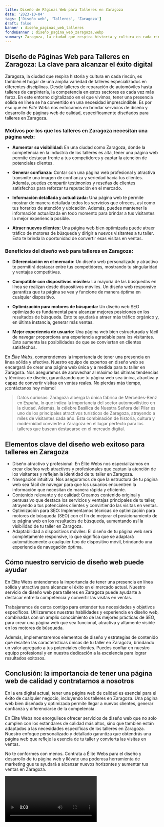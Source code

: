 ```yaml
---
title: Diseño de Páginas Web para Talleres en Zaragoza
date: '2023-10-04'
tags: ['Diseño web', 'Talleres', 'Zaragoza']
draft: false
banner : diseño_paginas_web_talleres
fondoBanner : diseño_pagina_web_zaragoza.webp
summary: Zaragoza, la ciudad que respira historia y cultura en cada rincón, es también el hogar de una amplia variedad de talleres especializados en diferentes disciplinas. Desde talleres de reparación de automóviles hasta talleres de carpintería, la competencia en estos sectores es cada vez más feroz. En este entorno digitalizado en el que vivimos, tener una presencia sólida en línea se ha convertido en una necesidad imprescindible. Es por eso que en Élite Webs nos enfocamos en brindar servicios de diseño y desarrollo de páginas web de calidad, específicamente diseñados para talleres en Zaragoza.
---
```


## Diseño de Páginas Web para Talleres en Zaragoza: La clave para alcanzar el éxito digital

Zaragoza, la ciudad que respira historia y cultura en cada rincón, es también el hogar de una amplia variedad de talleres especializados en diferentes disciplinas. Desde talleres de reparación de automóviles hasta talleres de carpintería, la competencia en estos sectores es cada vez más feroz. En este entorno digitalizado en el que vivimos, tener una presencia sólida en línea se ha convertido en una necesidad imprescindible. Es por eso que en *Élite Webs* nos enfocamos en brindar servicios de diseño y desarrollo de páginas web de calidad, específicamente diseñados para talleres en Zaragoza.

### Motivos por los que los talleres en Zaragoza necesitan una página web:

- **Aumentar su visibilidad:** En una ciudad como Zaragoza, donde la competencia en la industria de los talleres es alta, tener una página web permite destacar frente a tus competidores y captar la atención de potenciales clientes.

- **Generar confianza:** Contar con una página web profesional y atractiva transmite una imagen de confianza y seriedad hacia tus clientes. Además, puedes compartir testimonios y reseñas de clientes satisfechos para reforzar tu reputación en el mercado.

- **Información detallada y actualizada:** Una página web te permite mostrar de manera detallada todos los servicios que ofreces, así como tus horarios de atención y ubicación. Además, puedes mantener la información actualizada en todo momento para brindar a tus visitantes la mejor experiencia posible.

- **Atraer nuevos clientes:** Una página web bien optimizada puede atraer tráfico de motores de búsqueda y dirigir a nuevos visitantes a tu taller. Esto te brinda la oportunidad de convertir esas visitas en ventas.

### Beneficios del diseño web para talleres en Zaragoza:

- **Diferenciación en el mercado:** Un diseño web personalizado y atractivo te permitirá destacar entre tus competidores, mostrando tu singularidad y ventajas competitivas.

- **Compatible con dispositivos móviles:** La mayoría de las búsquedas en línea se realizan desde dispositivos móviles. Un diseño web responsive garantiza que tu página se vea y funcione de manera óptima en cualquier dispositivo.

- **Optimización para motores de búsqueda:** Un diseño web SEO optimizado es fundamental para alcanzar mejores posiciones en los resultados de búsqueda. Esto te ayudará a atraer más tráfico orgánico y, en última instancia, generar más ventas.

- **Mejor experiencia de usuario:** Una página web bien estructurada y fácil de navegar proporciona una experiencia agradable para los visitantes. Esto aumenta las posibilidades de que se conviertan en clientes satisfechos.

En *Élite Webs*, comprendemos la importancia de tener una presencia en línea sólida y efectiva. Nuestro equipo de expertos en diseño web se encargará de crear una página web única y a medida para tu taller en Zaragoza. Nos aseguramos de aprovechar al máximo las últimas tendencias y técnicas de diseño, garantizando que tu página web sea única, atractiva y capaz de convertir visitas en ventas reales. No pierdas más tiempo, ¡contáctanos hoy mismo!

> Datos curiosos: Zaragoza alberga la única fábrica de Mercedes-Benz en España, lo que indica la importancia del sector automovilístico en la ciudad. Además, la célebre Basílica de Nuestra Señora del Pilar es uno de los principales atractivos turísticos de Zaragoza, atrayendo a miles de visitantes cada año. Esta combinación de historia, cultura y modernidad convierte a Zaragoza en el lugar perfecto para los talleres que buscan destacarse en el mercado digital.

<GifSeo />

<Cta />

## Elementos clave del diseño web exitoso para talleres en Zaragoza

- Diseño atractivo y profesional: En Élite Webs nos especializamos en crear diseños web atractivos y profesionales que captan la atención de los visitantes y reflejan la identidad de tu taller en Zaragoza.
- Navegación intuitiva: Nos aseguramos de que la estructura de tu página web sea fácil de navegar para que los usuarios encuentren la información que necesitan de manera rápida y eficiente.
- Contenido relevante y de calidad: Creamos contenido original y persuasivo que destaca los servicios y ventajas principales de tu taller, atrayendo a tus potenciales clientes y convirtiendo las visitas en ventas.
- Optimización para SEO: Implementamos técnicas de optimización para motores de búsqueda (SEO) con el fin de mejorar el posicionamiento de tu página web en los resultados de búsqueda, aumentando así la visibilidad de tu taller en Zaragoza.
- Adaptabilidad a dispositivos móviles: El diseño de tu página web será completamente responsive, lo que significa que se adaptará automáticamente a cualquier tipo de dispositivo móvil, brindando una experiencia de navegación óptima.

## Cómo nuestro servicio de diseño web puede ayudar

En Élite Webs entendemos la importancia de tener una presencia en línea sólida y atractiva para alcanzar el éxito en el mercado actual. Nuestro servicio de diseño web para talleres en Zaragoza puede ayudarte a destacar entre la competencia y convertir las visitas en ventas. 

Trabajaremos de cerca contigo para entender tus necesidades y objetivos específicos. Utilizaremos nuestras habilidades y experiencia en diseño web, combinadas con un amplio conocimiento de las mejores prácticas de SEO, para crear una página web que sea funcional, atractiva y altamente visible en los motores de búsqueda.

Además, implementaremos elementos de diseño y estrategias de contenido que resalten las características únicas de tu taller en Zaragoza, brindando un valor agregado a tus potenciales clientes. Puedes confiar en nuestro equipo profesional y en nuestra dedicación a la excelencia para lograr resultados exitosos.

## Conclusión: la importancia de tener una página web de calidad y contratarnos a nosotros

En la era digital actual, tener una página web de calidad es esencial para el éxito de cualquier negocio, incluyendo los talleres en Zaragoza. Una página web bien diseñada y optimizada permite llegar a nuevos clientes, generar confianza y diferenciarse de la competencia.

En Élite Webs nos enorgullece ofrecer servicios de diseño web que no solo cumplen con los estándares de calidad más altos, sino que también están adaptados a las necesidades específicas de los talleres en Zaragoza. Nuestro enfoque personalizado y detallado garantiza que obtendrás una página web que refleje la esencia de tu taller y convierta las visitas en ventas.

No te conformes con menos. Contrata a Élite Webs para el diseño y desarrollo de tu página web y llévate una poderosa herramienta de marketing que te ayudará a alcanzar nuevos horizontes y aumentar tus ventas en Zaragoza.

<Video />

<CtaBot job='Talleres' city='Zaragoza'/>

<Gmaps query='Zaragoza+españa+maps' />